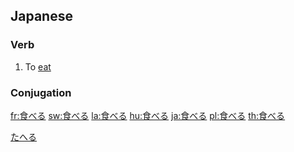 ==Japanese==
[[Category:1000 Japanese basic words|たへる]]
===Verb===
{{ja-verb|kk|type=2|hira=たべる|rom=taberu|hidx=たへる}}
#To [[eat]]
===Conjugation===
{{ja-ichi|食べ|たべ|tabe}}

[[fr:食べる]]
[[sw:食べる]]
[[la:食べる]]
[[hu:食べる]]
[[ja:食べる]]
[[pl:食べる]]
[[th:食べる]]